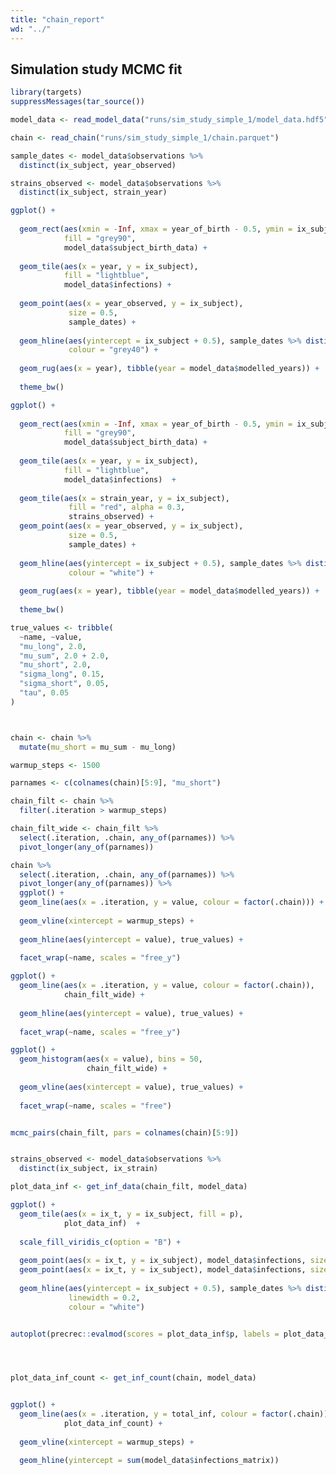 ```yaml
---
title: "chain_report"
wd: "../"
---
```


## Simulation study MCMC fit

```r
library(targets)
suppressMessages(tar_source())

model_data <- read_model_data("runs/sim_study_simple_1/model_data.hdf5")

chain <- read_chain("runs/sim_study_simple_1/chain.parquet")
```

```r
sample_dates <- model_data$observations %>%
  distinct(ix_subject, year_observed)

strains_observed <- model_data$observations %>%
  distinct(ix_subject, strain_year)

ggplot() +
  
  geom_rect(aes(xmin = -Inf, xmax = year_of_birth - 0.5, ymin = ix_subject - 0.5, ymax = ix_subject + 0.5),
            fill = "grey90",
            model_data$subject_birth_data) +
  
  geom_tile(aes(x = year, y = ix_subject),
            fill = "lightblue",
            model_data$infections) +
  
  geom_point(aes(x = year_observed, y = ix_subject),
             size = 0.5,
             sample_dates) +
  
  geom_hline(aes(yintercept = ix_subject + 0.5), sample_dates %>% distinct(ix_subject),
             colour = "grey40") +
  
  geom_rug(aes(x = year), tibble(year = model_data$modelled_years)) +
  
  theme_bw()

ggplot() +
  
  geom_rect(aes(xmin = -Inf, xmax = year_of_birth - 0.5, ymin = ix_subject - 0.5, ymax = ix_subject + 0.5),
            fill = "grey90",
            model_data$subject_birth_data) +
  
  geom_tile(aes(x = year, y = ix_subject),
            fill = "lightblue",
            model_data$infections)  +
  
  geom_tile(aes(x = strain_year, y = ix_subject),
             fill = "red", alpha = 0.3,
             strains_observed) +
  geom_point(aes(x = year_observed, y = ix_subject),
             size = 0.5,
             sample_dates) +
  
  geom_hline(aes(yintercept = ix_subject + 0.5), sample_dates %>% distinct(ix_subject),
             colour = "white") +
  
  geom_rug(aes(x = year), tibble(year = model_data$modelled_years)) +
  
  theme_bw()
```

```r

true_values <- tribble(
  ~name, ~value,
  "mu_long", 2.0,
  "mu_sum", 2.0 + 2.0,
  "mu_short", 2.0,
  "sigma_long", 0.15,
  "sigma_short", 0.05,
  "tau", 0.05
)



chain <- chain %>%
  mutate(mu_short = mu_sum - mu_long)

warmup_steps <- 1500

parnames <- c(colnames(chain)[5:9], "mu_short")

chain_filt <- chain %>%
  filter(.iteration > warmup_steps)

chain_filt_wide <- chain_filt %>% 
  select(.iteration, .chain, any_of(parnames)) %>%
  pivot_longer(any_of(parnames))

```

```r

chain %>%
  select(.iteration, .chain, any_of(parnames)) %>%
  pivot_longer(any_of(parnames)) %>%
  ggplot() +
  geom_line(aes(x = .iteration, y = value, colour = factor(.chain))) +
  
  geom_vline(xintercept = warmup_steps) +
  
  geom_hline(aes(yintercept = value), true_values) +
  
  facet_wrap(~name, scales = "free_y")

ggplot() +
  geom_line(aes(x = .iteration, y = value, colour = factor(.chain)),
            chain_filt_wide) +
  
  geom_hline(aes(yintercept = value), true_values) +
  
  facet_wrap(~name, scales = "free_y")

ggplot() +
  geom_histogram(aes(x = value), bins = 50,
                 chain_filt_wide) +
  
  geom_vline(aes(xintercept = value), true_values) +
  
  facet_wrap(~name, scales = "free")


mcmc_pairs(chain_filt, pars = colnames(chain)[5:9])


strains_observed <- model_data$observations %>%
  distinct(ix_subject, ix_strain)

plot_data_inf <- get_inf_data(chain_filt, model_data)

ggplot() +
  geom_tile(aes(x = ix_t, y = ix_subject, fill = p),
            plot_data_inf)  +
  
  scale_fill_viridis_c(option = "B") +
  
  geom_point(aes(x = ix_t, y = ix_subject), model_data$infections, size = 1.0, colour = "white") +
  geom_point(aes(x = ix_t, y = ix_subject), model_data$infections, size = 0.5, stroke = 0.3, colour = "black") +
  
  geom_hline(aes(yintercept = ix_subject + 0.5), sample_dates %>% distinct(ix_subject),
             linewidth = 0.2,
             colour = "white")


autoplot(precrec::evalmod(scores = plot_data_inf$p, labels = plot_data_inf$inf), curvetype = "ROC")




plot_data_inf_count <- get_inf_count(chain, model_data)


ggplot() +
  geom_line(aes(x = .iteration, y = total_inf, colour = factor(.chain)),
            plot_data_inf_count) +
  
  geom_vline(xintercept = warmup_steps) +

  geom_hline(yintercept = sum(model_data$infections_matrix))


```
